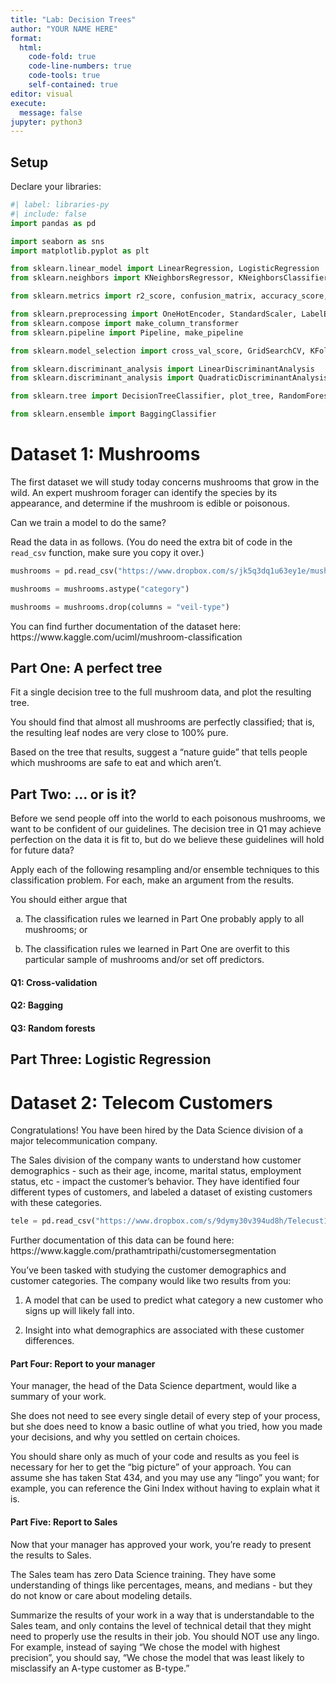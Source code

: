 ```yaml
---
title: "Lab: Decision Trees"
author: "YOUR NAME HERE"
format: 
  html:
    code-fold: true
    code-line-numbers: true
    code-tools: true
    self-contained: true
editor: visual
execute:
  message: false
jupyter: python3
---
```


## Setup

Declare your libraries:


```python
#| label: libraries-py
#| include: false
import pandas as pd

import seaborn as sns
import matplotlib.pyplot as plt

from sklearn.linear_model import LinearRegression, LogisticRegression
from sklearn.neighbors import KNeighborsRegressor, KNeighborsClassifier

from sklearn.metrics import r2_score, confusion_matrix, accuracy_score, precision_score, recall_score, roc_auc_score, make_scorer

from sklearn.preprocessing import OneHotEncoder, StandardScaler, LabelEncoder
from sklearn.compose import make_column_transformer
from sklearn.pipeline import Pipeline, make_pipeline

from sklearn.model_selection import cross_val_score, GridSearchCV, KFold

from sklearn.discriminant_analysis import LinearDiscriminantAnalysis
from sklearn.discriminant_analysis import QuadraticDiscriminantAnalysis

from sklearn.tree import DecisionTreeClassifier, plot_tree, RandomForestClassifier

from sklearn.ensemble import BaggingClassifier
```

# Dataset 1: Mushrooms

The first dataset we will study today concerns mushrooms that grow in the wild. An expert mushroom forager can identify the species by its appearance, and determine if the mushroom is edible or poisonous.

Can we train a model to do the same?

Read the data in as follows. (You do need the extra bit of code in the `read_csv` function, make sure you copy it over.)


```python
mushrooms = pd.read_csv("https://www.dropbox.com/s/jk5q3dq1u63ey1e/mushrooms.csv?dl=1") 

mushrooms = mushrooms.astype("category")

mushrooms = mushrooms.drop(columns = "veil-type")
```

You can find further documentation of the dataset here: https://www.kaggle.com/uciml/mushroom-classification

## Part One: A perfect tree

Fit a single decision tree to the full mushroom data, and plot the resulting tree.

You should find that almost all mushrooms are perfectly classified; that is, the resulting leaf nodes are very close to 100% pure.

Based on the tree that results, suggest a "nature guide" that tells people which mushrooms are safe to eat and which aren't.

## Part Two: ... or is it?

Before we send people off into the world to each poisonous mushrooms, we want to be confident of our guidelines. The decision tree in Q1 may achieve perfection on the data it is fit to, but do we believe these guidelines will hold for future data?

Apply each of the following resampling and/or ensemble techniques to this classification problem. For each, make an argument from the results.

You should either argue that

(a) The classification rules we learned in Part One probably apply to all mushrooms; or

(b) The classification rules we learned in Part One are overfit to this particular sample of mushrooms and/or set off predictors.

#### Q1: Cross-validation

#### Q2: Bagging

#### Q3: Random forests

## Part Three: Logistic Regression

# Dataset 2: Telecom Customers

Congratulations! You have been hired by the Data Science division of a major telecommunication company.

The Sales division of the company wants to understand how customer demographics - such as their age, income, marital status, employment status, etc - impact the customer's behavior. They have identified four different types of customers, and labeled a dataset of existing customers with these categories.


```python
tele = pd.read_csv("https://www.dropbox.com/s/9dymy30v394ud8h/Telecust1.csv?dl=1")
```

Further documentation of this data can be found here: https://www.kaggle.com/prathamtripathi/customersegmentation

You've been tasked with studying the customer demographics and customer categories. The company would like two results from you:

1.  A model that can be used to predict what category a new customer who signs up will likely fall into.

2.  Insight into what demographics are associated with these customer differences.

#### Part Four: Report to your manager

Your manager, the head of the Data Science department, would like a summary of your work.

She does not need to see every single detail of every step of your process, but she does need to know a basic outline of what you tried, how you made your decisions, and why you settled on certain choices.

You should share only as much of your code and results as you feel is necessary for her to get the "big picture" of your approach. You can assume she has taken Stat 434, and you may use any "lingo" you want; for example, you can reference the Gini Index without having to explain what it is.

#### Part Five: Report to Sales

Now that your manager has approved your work, you're ready to present the results to Sales.

The Sales team has zero Data Science training. They have some understanding of things like percentages, means, and medians - but they do not know or care about modeling details.

Summarize the results of your work in a way that is understandable to the Sales team, and only contains the level of technical detail that they might need to properly use the results in their job. You should NOT use any lingo. For example, instead of saying "We chose the model with highest precision", you should say, "We chose the model that was least likely to misclassify an A-type customer as B-type."

